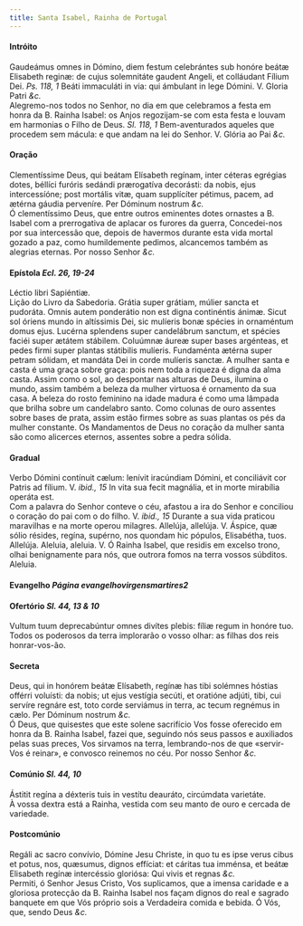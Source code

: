 ```yaml
---
title: Santa Isabel, Rainha de Portugal
---
```


<h4 class="text-center">Intróito</h4>
<div class="grid grid-cols-2 gap-5">
  <span class="text-justify">
    Gaudeámus omnes in Dómino, diem festum celebrántes sub honóre beátæ
    Elisabeth reginæ: de cujus solemnitáte gaudent Angeli, et colláudant Fílium
    Dei. <em>Ps. 118, 1</em> Beáti immaculáti in via: qui ámbulant in lege
    Dómini. V. Gloria Patri <em>&c.</em>
  </div>
  <span class="text-justify">
    Alegremo-nos todos no Senhor, no dia em que celebramos a festa em honra da
    B. Rainha Isabel: os Anjos regozijam-se com esta festa e louvam em harmonias
    o Filho de Deus. <em>Sl. 118, 1</em> Bem-aventurados aqueles que procedem
    sem mácula: e que andam na lei do Senhor. V. Glória ao Pai <em>&c.</em>
  </span>
</div>

<h4 class="text-center">Oração</h4>
<div class="grid grid-cols-2 gap-5">
  <span class="text-justify">
    Clementíssime Deus, qui beátam Elísabeth regínam, inter céteras egrégias
    dotes, béllíci furóris sedándi prærogatíva decorásti: da nobis, ejus
    intercessíóne; post mortális vitæ, quam supplícíter pétimus, pacem, ad
    ætérna gáudia perveníre. Per Dóminum nostrum <em>&c.</em>
  </div>
  <span class="text-justify">
    Ó clementíssimo Deus, que entre outros eminentes dotes ornastes a B. Isabel
    com a prerrogativa de aplacar os furores da guerra, Concedei-nos por sua
    intercessão que, depois de havermos durante esta vida mortal gozado a paz,
    como humildemente pedimos, alcancemos também as alegrias eternas. Por nosso
    Senhor <em>&c.</em>
  </span>
</div>

<h4 class="text-center">
  Epístola <em>Ecl. 26, 19-24</em>
</h4>
<div class="grid grid-cols-2 gap-5">
  <span class="text-justify">Léctio libri Sapiéntiæ.</div>
  <span class="text-justify">Lição do Livro da Sabedoria.</div>
  <span class="text-justify">
    Grátia super grátiam, múlier sancta et pudoráta. Omnis autem ponderátio non
    est digna continéntis ánimæ. Sicut sol óriens mundo in altíssimis Dei, sic
    mulíeris bonæ spécies in ornaméntum domus ejus. Lucérna splendens super
    candelábrum sanctum, et spécies faciéi super ætátem stábilem. Coluúmnæ áureæ
    super bases argénteas, et pedes firmi super plantas státibilis mulíeris.
    Fundaménta ætérna super petram sólidam, et mandáta Dei in corde mulíeris
    sanctæ.
  </div>
  <span class="text-justify">
    A mulher santa e casta é uma graça sobre graça: pois nem toda a riqueza é
    digna da alma casta. Assim como o sol, ao despontar nas alturas de Deus,
    ilumina o mundo, assim também a beleza da mulher virtuosa é ornamento da sua
    casa. A beleza do rosto feminino na idade madura é como uma lâmpada que
    brilha sobre um candelabro santo. Como colunas de ouro assentes sobre bases
    de prata, assim estão firmes sobre as suas plantas os pés da mulher
    constante. Os Mandamentos de Deus no coração da mulher santa são como
    alicerces eternos, assentes sobre a pedra sólida.
  </span>
</div>

<h4 class="text-center">Gradual</h4>
<div class="grid grid-cols-2 gap-5">
  <span class="text-justify">
    Verbo Dómini contínuit cælum: lenívit iracúndiam Dómini, et conciliávit cor
    Patris ad fílium. V. <em>ibid., 15</em> In vita sua fecit magnália, et in
    morte mirabília operáta est.
  </div>
  <span class="text-justify">
    Com a palavra do Senhor conteve o céu, afastou a ira do Senhor e conciliou o
    coração do pai com o do filho. V. <em>ibid., 15</em> Durante a sua vida
    praticou maravilhas e na morte operou milagres.
  </div>
  <span class="text-justify">
    Allelúja, allelúja. V. Áspice, quæ sólio résides, regína, supérno, nos
    quondam hic pópulos, Elisabétha, tuos. Allelúja.
  </div>
  <span class="text-justify">
    Aleluia, aleluia. V. Ó Rainha Isabel, que residis em excelso trono, olhai
    benignamente para nós, que outrora fomos na terra vossos súbditos. Aleluia.
  </span>
</div>

<h4 class="text-center">
  Evangelho <em>Página evangelhovirgensmartires2</em>
</h4>

<h4 class="text-center">
  Ofertório <em>Sl. 44, 13 & 10</em>
</h4>
<div class="grid grid-cols-2 gap-5">
  <span class="text-justify">
    Vultum tuum deprecabúntur omnes divítes plebis: fíliæ regum in honóre tuo.
  </div>
  <span class="text-justify">
    Todos os poderosos da terra implorarão o vosso olhar: as filhas dos reis
    honrar-vos-ão.
  </span>
</div>

<h4 class="text-center">Secreta</h4>
<div class="grid grid-cols-2 gap-5">
  <span class="text-justify">
    Deus, qui in honórem beátæ Elísabeth, regínæ has tibi solémnes hóstias
    offérri voluísti: da nobis; ut ejus vestígia secúti, et oratióne adjúti,
    tibi, cui servíre regnáre est, toto corde serviámus in terra, ac tecum
    regnémus in cælo. Per Dóminum nostrum <em>&c.</em>
  </div>
  <span class="text-justify">
    Ó Deus, que quisestes que este solene sacrifício Vos fosse oferecido em
    honra da B. Rainha Isabel, fazei que, seguindo nós seus passos e auxiliados
    pelas suas preces, Vos sirvamos na terra, lembrando-nos de que «servir-Vos é
    reinar», e convosco reinemos no céu. Por nosso Senhor <em>&c.</em>
  </span>
</div>

<h4 class="text-center">
  Comúnio <em>Sl. 44, 10</em>
</h4>
<div class="grid grid-cols-2 gap-5">
  <span class="text-justify">
    Ástitit regína a déxteris tuis in vestítu deauráto, circúmdata varietáte.
  </div>
  <span class="text-justify">
    À vossa dextra está a Rainha, vestida com seu manto de ouro e cercada de
    variedade.
  </span>
</div>

<h4 class="text-center">Postcomúnio</h4>
<div class="grid grid-cols-2 gap-5">
  <span class="text-justify">
    Regáli ac sacro convívio, Dómine Jesu Christe, in quo tu es ipse verus cibus
    et potus, nos, quæsumus, dignos effíciat: et cáritas tua imménsa, et beátæ
    Elisabeth regínæ intercéssio gloriósa: Qui vivis et regnas <em>&c.</em>
  </div>
  <span class="text-justify">
    Permiti, ó Senhor Jesus Cristo, Vos suplicamos, que a imensa caridade e a
    gloriosa protecção da B. Rainha Isabel nos façam dignos do real e sagrado
    banquete em que Vós próprio sois a Verdadeira comida e bebida. Ó Vós, que,
    sendo Deus <em>&c.</em>
  </span>
</div>
